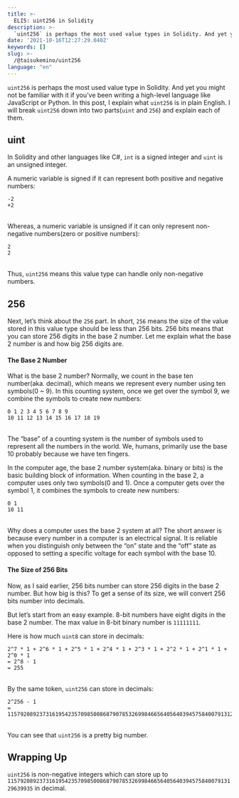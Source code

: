 ```yaml
---
title: >-
  ELI5: uint256 in Solidity
description: >-
  `uint256` is perhaps the most used value types in Solidity. And yet you might not be familiar with it if you’ve been writing a high level language like JavaScript or Python..
date: '2021-10-16T12:27:29.040Z'
keywords: []
slug: >-
  /@taisukemino/uint256
language: "en"
---
```


`uint256` is perhaps the most used value type in Solidity. And yet you might not be familiar with it if you’ve been writing a high-level language like JavaScript or Python. In this post, I explain what `uint256` is in plain English. I will break `uint256` down into two parts(`uint` and `256`) and explain each of them.

## uint
In Solidity and other languages like C#, `int` is a signed integer and `uint` is an unsigned integer.

A numeric variable is signed if it can represent both positive and negative numbers:

```
-2
+2
```
\
Whereas, a numeric variable is unsigned if it can only represent non-negative numbers(zero or positive numbers):

```
2
2
```
\
Thus, `uint256` means this value type can handle only non-negative numbers.

## 256
Next, let’s think about the `256` part. In short, `256` means the size of the value stored in this value type should be less than 256 bits. 256 bits means that you can store 256 digits in the base 2 number. Let me explain what the base 2 number is and how big 256 digits are.

#### The Base 2 Number
What is the base 2 number? Normally, we count in the base ten number(aka. decimal), which means we represent every number using ten symbols(0 ~ 9). In this counting system, once we get over the symbol 9, we combine the symbols to create new numbers:

```
0 1 2 3 4 5 6 7 8 9
10 11 12 13 14 15 16 17 18 19
```
\
The “base” of a counting system is the number of symbols used to represent all the numbers in the world. We, humans, primarily use the base 10 probably because we have ten fingers.

In the computer age, the base 2 number system(aka. binary or bits) is the basic building block of information. When counting in the base 2, a computer uses only two symbols(0 and 1). Once a computer gets over the symbol 1, it combines the symbols to create new numbers:
```
0 1
10 11
```
\
Why does a computer uses the base 2 system at all? The short answer is because every number in a computer is an electrical signal. It is reliable when you distinguish only between the “on” state and the “off” state as opposed to setting a specific voltage for each symbol with the base 10.

#### The Size of 256 Bits
Now, as I said earlier, 256 bits number can store 256 digits in the base 2 number. But how big is this? To get a sense of its size, we will convert 256 bits number into decimals.

But let’s start from an easy example. 8-bit numbers have eight digits in the base 2 number. The max value in 8-bit binary number is `11111111`.

Here is how much `uint8` can store in decimals:

```
2^7 * 1 + 2^6 * 1 + 2^5 * 1 + 2^4 * 1 + 2^3 * 1 + 2^2 * 1 + 2^1 * 1 + 2^0 * 1 
= 2^8 - 1
= 255
```
\
By the same token, `uint256` can store in decimals:
```
2^256 - 1
= 115792089237316195423570985008687907853269984665640564039457584007913129639935
```
\
You can see that `uint256` is a pretty big number.

## Wrapping Up

`uint256` is non-negative integers which can store up to `115792089237316195423570985008687907853269984665640564039457584007913129639935` in decimal.